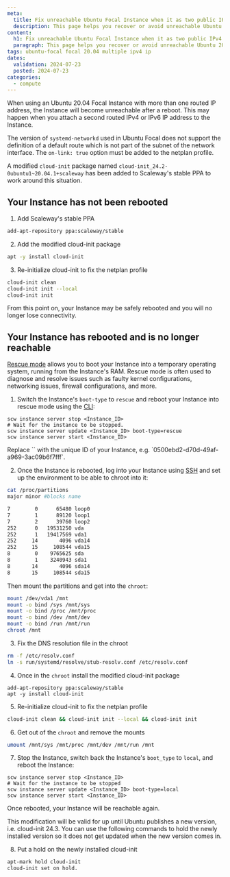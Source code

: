 ```yaml
---
meta:
  title: Fix unreachable Ubuntu Focal Instance when it as two public IPv4 IPs
  description: This page helps you recover or avoid unreachable Ubuntu 20.04 Focal Instance when it has two public IPv4 IP addresses.
content:
  h1: Fix unreachable Ubuntu Focal Instance when it as two public IPv4 IPs
  paragraph: This page helps you recover or avoid unreachable Ubuntu 20.04 Focal Instance when it has two public IPv4 IP addresses.
tags: ubuntu-focal focal 20.04 multiple ipv4 ip
dates:
  validation: 2024-07-23
  posted: 2024-07-23
categories:
  - compute
---
```


When using an Ubuntu 20.04 Focal Instance with more than one routed IP address, the Instance will become unreachable after a reboot. This may happen when you attach a second routed IPv4 or IPv6 IP address to the Instance.

The version of `systemd-networkd` used in Ubuntu Focal does not support the definition of a default route which is not part of the subnet of the network interface. The `on-link: true` option must be added to the netplan profile.

A modified `cloud-init` package named `cloud-init_24.2-0ubuntu1~20.04.1+scaleway` has been added to Scaleway's stable PPA to work around this situation.

## Your Instance has not been rebooted

1. Add Scaleway's stable PPA

```sh
add-apt-repository ppa:scaleway/stable
```
2. Add the modified cloud-init package

```sh
apt -y install cloud-init
```
3. Re-initialize cloud-init to fix the netplan profile
```sh
cloud-init clean
cloud-init init --local
cloud-init init
```
From this point on, your Instance may be safely rebooted and you will no longer lose connectivity.

## Your Instance has rebooted and is no longer reachable

[Rescue mode](/compute/instances/concepts/#rescue-mode) allows you to boot your Instance into a temporary operating system, running from the Instance's RAM. Rescue mode is often used to diagnose and resolve issues such as faulty kernel configurations, networking issues, firewall configurations, and more.

1. Switch the Instance's `boot-type` to `rescue` and reboot your Instance into rescue mode using the [CLI](https://www.scaleway.com/en/docs/developer-tools/scaleway-cli/quickstart/):
```
scw instance server stop <Instance_ID>
# Wait for the instance to be stopped.
scw instance server update <Instance_ID> boot-type=rescue
scw instance server start <Instance_ID>
```
<Message type="note">
    Replace `<Instance_ID>` with the unique ID of your Instance, e.g. `0500ebd2-d70d-49af-a969-3ac09b6f7fff`.
</Message>

2. Once the Instance is rebooted, log into your Instance using [SSH](/compute/instances/how-to/connect-to-instance/) and set up the environment to be able to chroot into it:
```sh
cat /proc/partitions
major minor #blocks name

7        0      65480 loop0
7        1      89120 loop1
7        2      39760 loop2
252      0   19531250 vda
252      1   19417569 vda1
252     14       4096 vda14
252     15     108544 vda15
8        0    9765625 sda
8        1    3240943 sda1
8       14       4096 sda14
8       15     108544 sda15

```
Then mount the partitions and get into the `chroot`:

```sh
mount /dev/vda1 /mnt
mount -o bind /sys /mnt/sys
mount -o bind /proc /mnt/proc
mount -o bind /dev /mnt/dev
mount -o bind /run /mnt/run
chroot /mnt
```
3. Fix the DNS resolution file in the chroot
```sh
rm -f /etc/resolv.conf
ln -s run/systemd/resolve/stub-resolv.conf /etc/resolv.conf
```
4. Once in the `chroot` install the modified cloud-init package
```
add-apt-repository ppa:scaleway/stable
apt -y install cloud-init
```
5. Re-initialize cloud-init to fix the netplan profile
```sh
cloud-init clean && cloud-init init --local && cloud-init init
```
6. Get out of the `chroot` and remove the mounts
```sh
umount /mnt/sys /mnt/proc /mnt/dev /mnt/run /mnt
```
7. Stop the Instance, switch back the Instance's `boot_type` to `local`, and reboot the Instance:
```
scw instance server stop <Instance_ID>
# Wait for the instance to be stopped
scw instance server update <Instance_ID> boot-type=local
scw instance server start <Instance_ID>
```
Once rebooted, your Instance will be reachable again.

<Message type="important">
   This modification will be valid for up until Ubuntu publishes a new version, i.e. cloud-init 24.3. You can use the following commands to hold the newly installed version so it does not get updated when the new version comes in.
</Message>

8. Put a hold on the newly installed cloud-init
```sh
apt-mark hold cloud-init
cloud-init set on hold.
```

